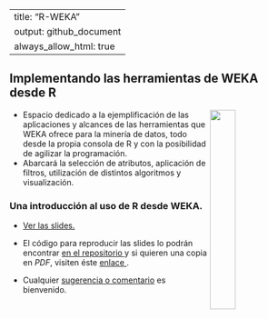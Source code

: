 
---
title: "R-WEKA"
output: github_document
always_allow_html: true
---

## Implementando las herramientas de WEKA desde R

<img align="right" width= "30%" src="archivos/wekasandwich.jpg">

- Espacio dedicado a la ejemplificación de las aplicaciones y alcances de las herramientas que WEKA ofrece para la minería de datos, todo  desde la  propia consola de R y con la posibilidad de agilizar la programación. 
- Abarcará la selección de atributos, aplicación de filtros, utilización de  distintos algoritmos y visualización.

### Una introducción al uso de R desde WEKA.

- <a href="https://nahuelbargas.github.io/R-WEKA/inicio.html">Ver las slides. </a>

- El código para reproducir las slides lo podrán encontrar <a href="https://nahuelbargas.github.io/R-WEKA/inicio.Rmd"> en el repositorio </a> y si quieren una copia en *PDF*, visiten éste <a href="https://nahuelbargas.github.io/R-WEKA/RyWeka-Slides.pdf"> enlace </a> .
 
- Cualquier <a href="mailto:nahuelbargas@hotmail.com">sugerencia o comentario</a>  es bienvenido.
 